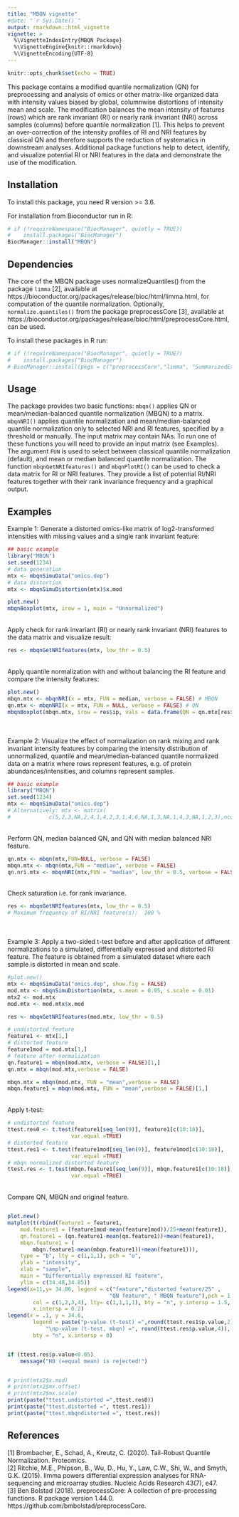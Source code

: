 ```yaml
---
title: "MBQN vignette"
#date: "`r Sys.Date()`"
output: rmarkdown::html_vignette
vignette: >
  %\VignetteIndexEntry{MBQN Package}
  %\VignetteEngine{knitr::rmarkdown}
  %\VignetteEncoding{UTF-8}
---
```



```r
knitr::opts_chunk$set(echo = TRUE)
```

This package contains a modified quantile normalization (QN) for preprocessing and analysis of omics or other matrix-like organized data with intensity values biased by global, columnwise distortions of intensity mean and scale. The modification balances the mean intensity of features (rows) which are rank invariant (RI) or nearly rank invariant (NRI) across samples (columns) before quantile normalization [1]. This helps to prevent an over-correction of the intensity profiles of RI and NRI features by classical QN and therefore supports the reduction of systematics in downstream analyses. Additional package functions help to detect, identify, and visualize potential RI or NRI features in the data and demonstrate the use of the modification.

## Installation
To install this package, you need R version >= 3.6.

For installation from Bioconductor run in R:

```r
# if (!requireNamespace("BiocManager", quietly = TRUE))
#    install.packages("BiocManager")
BiocManager::install("MBQN")
```

## Dependencies
The core of the MBQN package uses normalizeQuantiles() from the package `limma` [2], available at https://bioconductor.org/packages/release/bioc/html/limma.html, for computation of the quantile normalization. Optionally, `normalize.quantiles()` from the package preprocessCore [3], available at https://bioconductor.org/packages/release/bioc/html/preprocessCore.html, can be used. 


To install these packages in R run: 

```r
# if (!requireNamespace("BiocManager", quietly = TRUE))
#    install.packages("BiocManager")
# BiocManager::install(pkgs = c("preprocessCore","limma", "SummarizedExperiment"))
```


## Usage
The package provides two basic functions: `mbqn()` applies QN or mean/median-balanced quantile
normalization (MBQN) to a matrix. 
`mbqnNRI()` applies quantile normalization and mean/median-balanced quantile 
normalization only to selected NRI and RI features, specified by a threshold or manually. 
The input matrix may contain NAs. To run one of these functions you will need to provide an
input matrix (see Examples). The argument `FUN` is used to select between classical quantile
normalization (default), and mean or median balanced quantile normalization. The function
`mbqnGetNRIfeatures()` and `mbqnPlotRI()` can be used to check a data matrix for RI or NRI 
features. They provide a list of potential RI/NRI features together 
with their rank invariance frequency and a graphical output. 

## Examples
Example 1: Generate a distorted omics-like matrix of log2-transformed 
intensities with missing values and a single rank invariant feature:
```r
## basic example
library("MBQN")
set.seed(1234)
# data generation 
mtx <- mbqnSimuData("omics.dep")
# data distortion
mtx <- mbqnSimuDistortion(mtx)$x.mod
```
```r
plot.new()
mbqnBoxplot(mtx, irow = 1, main = "Unnormalized")
```


<br />
Apply check for rank invariant (RI) or nearly rank invariant (NRI) features to 
the data matrix and visualize result:
```r
res <- mbqnGetNRIfeatures(mtx, low_thr = 0.5)
```

<br />
Apply quantile normalization with and without balancing the RI feature and 
compare the intensity features: 
```r
plot.new()
mbqn.mtx <- mbqnNRI(x = mtx, FUN = median, verbose = FALSE) # MBQN
qn.mtx <- mbqnNRI(x = mtx, FUN = NULL, verbose = FALSE) # QN
mbqnBoxplot(mbqn.mtx, irow = res$ip, vals = data.frame(QN = qn.mtx[res$ip,]), main = "Normalized")
```

<br /><br />
Example 2: Visualize  the effect of normalization on
rank mixing and rank invariant intensity features by comparing the intensity distribution of unnormalized, quantile and mean/median-balanced quantile normalized data on a matrix where rows represent features, e.g. of protein
abundances/intensities, and columns represent samples. 

```r
## basic example
library("MBQN")
set.seed(1234)
mtx <- mbqnSimuData("omics.dep") 
# Alternatively: mtx <- matrix(
#            c(5,2,3,NA,2,4,1,4,2,3,1,4,6,NA,1,3,NA,1,4,3,NA,1,2,3),ncol=4)
```
<br />
Perform QN, median balanced QN, and QN with median balanced NRI feature.
```r
qn.mtx <- mbqn(mtx,FUN=NULL, verbose = FALSE)
mbqn.mtx <- mbqn(mtx,FUN = "median", verbose = FALSE)
qn.nri.mtx <- mbqnNRI(mtx,FUN = "median", low_thr = 0.5, verbose = FALSE)
```
<br />
Check saturation i.e. for rank invariance.
```r
res <- mbqnGetNRIfeatures(mtx, low_thr = 0.5)
# Maximum frequency of RI/NRI feature(s):  100 %
```

<br /><br />
Example 3: Apply a two-sided t-test before and after application
of different normalizations to a simulated, differentially expressed and
distorted RI feature. The feature is obtained from a simulated dataset
where each sample is distorted in mean and scale.

```r
#plot.new()
mtx <- mbqnSimuData("omics.dep", show.fig = FALSE)
mod.mtx <- mbqnSimuDistortion(mtx, s.mean = 0.05, s.scale = 0.01)
mtx2 <- mod.mtx
mod.mtx <- mod.mtx$x.mod

res <- mbqnGetNRIfeatures(mod.mtx, low_thr = 0.5)

# undistorted feature
feature1 <- mtx[1,]
# distorted feature
feature1mod = mod.mtx[1,]
# feature after normalization
qn.feature1 = mbqn(mod.mtx, verbose = FALSE)[1,]
qn.mtx = mbqn(mod.mtx,verbose = FALSE)

mbqn.mtx = mbqn(mod.mtx, FUN = "mean",verbose = FALSE)
mbqn.feature1 = mbqn(mod.mtx, FUN = "mean",verbose = FALSE)[1,]
```
<br />
Apply t-test:
```r
# undistorted feature
ttest.res0 <- t.test(feature1[seq_len(9)], feature1[c(10:18)],
                    var.equal =TRUE)
# distorted feature
ttest.res1 <- t.test(feature1mod[seq_len(9)], feature1mod[c(10:18)],
                    var.equal =TRUE)
# mbqn normalized distorted feature
ttest.res <- t.test(mbqn.feature1[seq_len(9)], mbqn.feature1[c(10:18)],
                    var.equal =TRUE)
```
<br />
Compare QN, MBQN and original feature.
```r
```
```r
plot.new()
matplot(t(rbind(feature1 = feature1,
    mod.feature1 = (feature1mod-mean(feature1mod))/25+mean(feature1),
    qn.feature1 = (qn.feature1-mean(qn.feature1))+mean(feature1),
    mbqn.feature1 = (
        mbqn.feature1-mean(mbqn.feature1))+mean(feature1))),
    type = "b", lty = c(1,1,1), pch = "o",
    ylab = "intensity",
    xlab = "sample",
    main = "Differentially expressed RI feature",
    ylim = c(34.48,34.85))
legend(x=11,y= 34.86, legend = c("feature","distorted feature/25" ,
                                "QN feature", " MBQN feature"),pch = 1,
        col = c(1,2,3,4), lty= c(1,1,1,1), bty = "n", y.intersp = 1.5,
        x.intersp = 0.2)
legend(x = .1, y = 34.6,
        legend = paste("p-value (t-test) =",round(ttest.res1$p.value,2),
            "\np-value (t-test, mbqn) =", round(ttest.res$p.value,4)),
        bty = "n", x.intersp = 0)


if (ttest.res$p.value<0.05)
    message("H0 (=equal mean) is rejected!")


# print(mtx2$x.mod)
# print(mtx2$mx.offset)
# print(mtx2$mx.scale)
print(paste("ttest.undistorted =",ttest.res0)) 
print(paste("ttest.distorted =", ttest.res1))
print(paste("ttest.mbqndistorted =", ttest.res))
```

<!-- <br /><br /> -->
<!-- Example 4: This example downloads an LFQ intensity dataset from the PRIDE  -->
<!-- repository, normalizes the data, identifies RI/NRI features, and give graphical  -->
<!-- output. One can choose between four data sets. By default data files are stored  -->
<!-- in the current working directory currentdir/PXDxxx. -->

<!-- The following example illustrates normalization of LFQ intensity data from the PRIDE repository. -->
<!-- For illustration purpose, we use the data set "PXD001584" (file size 10.8 MB) -->

<!-- Other data examples are <br /> -->
<!-- * "PXD005138" - contains one RI feature (file size 7440.6 MB) <br /> -->
<!-- * "PXD005861" - contains one RI feature (file size 334.7 MB) <br /> -->
<!-- * "PXD006617" - contains one RI feature (file size 290.8 MB) <br /> -->

<!-- ```{r example4, eval = TRUE} -->
<!-- library("SummarizedExperiment") -->
<!-- pxd_id <- "PXD001584"    -->

<!-- # Download file from PRIDE to currentdir/PXDxxx -->
<!-- #getPXDfile(pxd_id) -->

<!-- # Load file -->
<!-- out <- mbqnLoadFile(pxd_id, file.pattern = "proteinGroups.txt") -->

<!-- # filter for potential contaminants and identified only by site features -->
<!-- out <- out[!rowData(out)[["ixs"]],]  -->

<!-- # extract data and feature annotation -->
<!-- mtx <- assays(out)[["data"]] -->
<!-- featureAnnotations <- rowData(out) -->

<!-- low_thr <- 0.5 -->
<!-- ylim <- NULL -->
<!-- ix <- seq_len(ncol(mtx)) -->

<!-- ix <- c(1:9,19:27) -->
<!-- mtx <- mtx[,ix] -->
<!-- ylim.qn <- ylim <- c(22.5,36) -->

<!-- #################################################################################### -->
<!-- ``` -->
<!-- ```{r figure4, fig.height = 3, fig.width = 6, fig.align = "left", fig.cap = "Fig. 4 Correctly detected and identified RI (100 %RI) and a NRI feature (75 %RI) each with a data coverage of 100% across samples. "} -->
<!-- plot.new() -->
<!-- res <- mbqnPlotAll(mtx, -->
<!--                    FUN = median, -->
<!--                    low_thr = low_thr, -->
<!--                    las = 2, -->
<!--                    type = "l", -->
<!--                    feature_index = NULL, -->
<!--                    show_nri_only = TRUE, -->
<!--                    axis.cex = 0.5, -->
<!--                    y.intersp= 0.5) -->
<!-- #dev.off() -->

<!-- # get protein name of strongest nri/ri feature -->
<!-- nri_max <- as.numeric(names(which.max(res$nri))) -->
<!-- #featureAnnotations$proteinDescription[nri_max] -->
<!-- #featureAnnotations$proteinName[nri_max] -->
<!-- #featureAnnotations$nbPeptides[nri_max] -->

<!-- colnames(mtx) <- gsub("LFQ intensity","",colnames(mtx)) -->
<!-- mbqn.mtx <- mbqn(mtx,FUN = median) -->
<!-- qn.mtx <- mbqn(mtx,FUN = NULL) -->

<!-- # Boxplot of QN intensity features, highlight RI/NRI Features -->
<!-- if(length(ylim)==0) { -->
<!--   ylim <- c(floor(min(range(mbqn.mtx, na.rm = TRUE))),ceiling(max(range(mbqn.mtx, na.rm = TRUE)))) -->
<!--   ylim.qn <- c(floor(min(range(qn.mtx, na.rm = TRUE))),ceiling(max(range(mbqn.mtx, na.rm = TRUE)))) -->
<!-- } -->

<!-- df <- data.frame(qn.mtx[as.numeric(names(res$nri)),]) -->
<!-- if(ncol(df)==1) df <- t(df) -->
<!-- rownames(df) <- paste("QN feature",names(res$nri)) -->
<!-- df2 <- data.frame(mtx[as.numeric(names(res$nri)),]) -->
<!-- if(ncol(df2)==1) df2 <- t(df2) -->
<!-- rownames(df2) <- paste("unnormal. feature",names(res$nri)) -->
<!-- colnames(df) <- colnames(df2) -->
<!-- df <- rbind(df,df2) -->
<!-- df <- as.data.frame(t(df)) -->
<!-- ``` -->
<!-- ```{r figure5, fig.height = 5, fig.width = 6, fig.align = "left", fig.cap = "Fig. 5 "} -->
<!--   mtx.nri <- mbqnNRI(mtx,FUN = median,low_thr = 0.5, verbose = FALSE) -->

<!-- plot.new() -->
<!-- mbqnBoxplot(mtx = mtx.nri, -->
<!--             irow = as.numeric(names(res$nri)), -->
<!--             ylim = ylim.qn, xlab= "", las=2, -->
<!--             ylab = "LFQ intensity", -->
<!--             vals = df,lwd = 1., -->
<!--             main = "QN with RI/NRI balanced", -->
<!--             cex.axis = 1, cex.lab = .9, cex = .9, y.intersp = 0.5) -->
<!-- ``` -->

<!-- ## Documentation -->
<!-- To view the documentation for MBQN, type in R -->
<!-- ``` -->
<!-- ??MBQN -->
<!-- ``` -->

## References
[1] Brombacher, E., Schad, A., Kreutz, C. (2020). Tail-Robust Quantile Normalization. Proteomics. <br/>
[2] Ritchie, M.E., Phipson, B., Wu, D., Hu, Y., Law, C.W., Shi, W., and Smyth, 
G.K. (2015). limma powers differential expression analyses for RNA-sequencing 
and microarray studies. Nucleic Acids Research 43(7), e47. <br/>
[3] Ben Bolstad (2018). preprocessCore: A collection of pre-processing 
functions. R package version 1.44.0. 
https://github.com/bmbolstad/preprocessCore.
